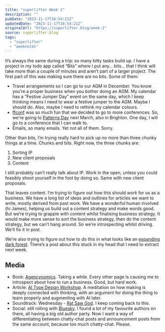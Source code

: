 ```yaml
---
title: "superlifter Week 2"
description: ""
pubDate: "2023-11-17T16:54:21Z"
updatedDate: "2023-11-17T16:54:21Z"
originalUrl: "https://superlifter.blog/week-2"
source: superlifter.blog
tags:
  - "superlifter"
  - "weeknotes"
---
```


It’s always the same during a trip: so many bitty tasks build up. I have a project in my todo app called “Bits” where I put any… bits… that I think will take more than a couple of minutes and aren’t part of a larger project. The first part of this was making sure there are no bits. Some of them:

- Travel arrangements so I can go to our AGM in December. You know you’re a proper business when you bother doing an AGM. My calendar has a “Festive Jumper Day” event on the same day, which I keep thinking means I need to wear a festive jumper to the AGM. Maybe I should do. Also, maybe I need to rethink my calendar colours.
- [ffconf](https://2023.ffconf.org/) was so much fun that we decided to go to more conferences. So, we're going to [Patterns Day](https://patternsday.com/) next March, also in Brighton. One day, I will go to a conference that I can walk to.
- Emails, so many emails. Yet not all of them. Sorry.

Other than bits, I’m trying really hard to pick up no more than three chunky things at a time. Chunks and bits. Right now, the three chunks are:

1. Sorting IP
2. New client proposals
3. Content

I still probably can’t really talk about IP. Work in the open, unless you could feasibly shoot yourself in the foot by doing so. Same with new client proposals.

That leaves content. I’m trying to figure out how this should work for us as a business. We have a long list of ideas and outlines for articles we want to write, mostly derived from past work. We have a wonderful human involved (hi James), helping us build out a content strategy and make words good. But we’re trying to grapple with content whilst finalising business strategy. It would make more sense to sort the business strategy, then do the content strategy, but we can’t hang around. So we’re introspecting whilst driving. We’ll fix it in post.

We’re also trying to figure out how to do this in what looks like an [expanding dark forest](https://maggieappleton.com/ai-dark-forest). There’s a post about this stuck in my head that I need to extract next week.

## Media

- Book: [Agencynomics](https://www.cact.us/agencynomics-the-book). Taking a while. Every other page is causing me to introspect about how to run a business. Good, but hard work.
- Article: [AI Type Design Workshop](https://flexiblevisualsystems.info/resources/ai-type-design-workshop/). A meditation on how making is deeply connected with thinking, with an argument for doing the thing to learn properly and augmenting with AI later.
- Soundtrack: Wednesday - [Rat Saw God](https://pitchfork.com/reviews/albums/wednesday-rat-saw-god/). I keep coming back to this.
- Social: still rolling with [Bluesky](https://bsky.app/profile/anglepoised.com). I found a lot of my favourite authors on there, all having a big old author party. Now I want a way of differentiating between chatty-chat posts and announcement posts from the same account, because too much chatty-chat. Please.
